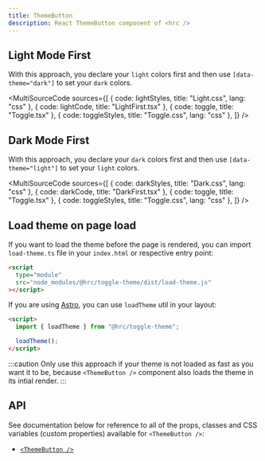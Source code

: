 ```yaml
---
title: ThemeButton
description: React ThemeButton component of <hrc />
---
```



## Light Mode First

With this approach, you declare your `light` colors first and then use
`[data-theme="dark"]` to set your `dark` colors.

<Demo>
  <LightFirst client:only="react" />
</Demo>

<MultiSourceCode sources={[
  { code: lightStyles, title: "Light.css", lang: "css" },
  { code: lightCode, title: "LightFirst.tsx" },
  { code: toggle, title: "Toggle.tsx" },
  { code: toggleStyles, title: "Toggle.css", lang: "css" },
]} />

## Dark Mode First

With this approach, you declare your `dark` colors first and then use
`[data-theme="light"]` to set your `light` colors.

<Demo>
  <DarkFirst client:only="react" />
</Demo>

<MultiSourceCode sources={[
  { code: darkStyles, title: "Dark.css", lang: "css" },
  { code: darkCode, title: "DarkFirst.tsx" },
  { code: toggle, title: "Toggle.tsx" },
  { code: toggleStyles, title: "Toggle.css", lang: "css" },
]} />

## Load theme on page load

If you want to load the theme before the page is rendered, you can import
`load-theme.ts` file in your `index.html` or respective entry point:

```html
<script
  type="module"
  src="node_modules/@hrc/toggle-theme/dist/load-theme.js"
></script>
```

If you are using [Astro](https://astro.build/), you can use `loadTheme` util
in your layout:

```html
<script>
  import { loadTheme } from "@hrc/toggle-theme";

  loadTheme();
</script>
```

:::caution
Only use this approach if your theme is not loaded as fast as you want it to be,
because `<ThemeButton />` component also loads the theme in its intial render.
:::

## API

See documentation below for reference to all of the props, classes and CSS
variables (custom properties) available for `<ThemeButton />`:

- [`<ThemeButton />`](/hrc/api/theme-button)
